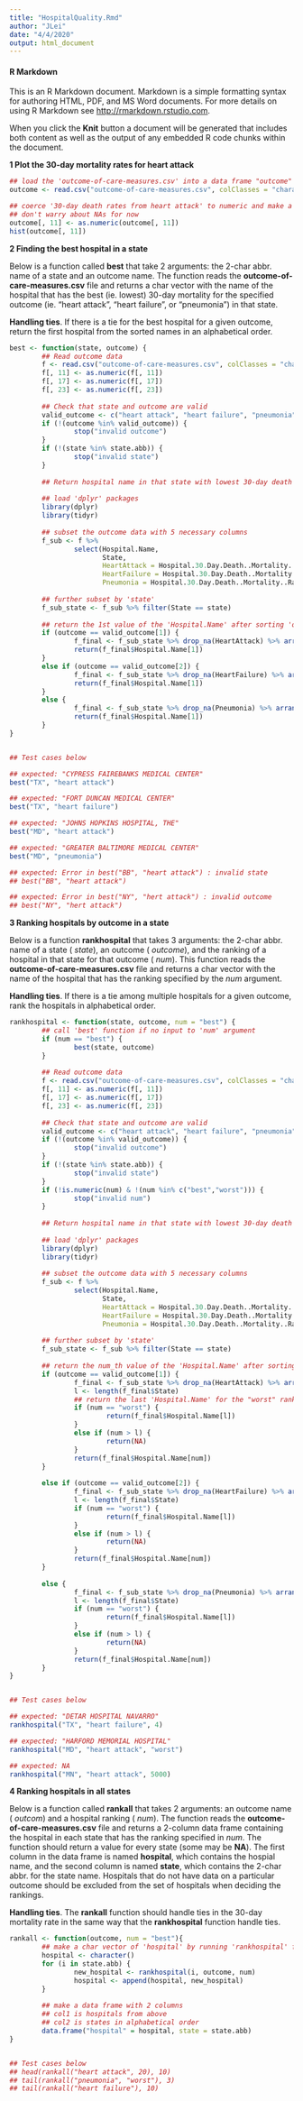 ```yaml
---
title: "HospitalQuality.Rmd"
author: "JLei"
date: "4/4/2020"
output: html_document
---
```



#### R Markdown

This is an R Markdown document. Markdown is a simple formatting syntax for authoring HTML, PDF, and MS Word documents. For more details on using R Markdown see <http://rmarkdown.rstudio.com>.

When you click the **Knit** button a document will be generated that includes both content as well as the output of any embedded R code chunks within the document. 


########### **1    Plot the 30-day mortality rates for heart attack**

```r
## load the 'outcome-of-care-measures.csv' into a data frame "outcome"
outcome <- read.csv("outcome-of-care-measures.csv", colClasses = "character")

## coerce '30-day death rates from heart attack' to numeric and make a hist
## don't warry about NAs for now
outcome[, 11] <- as.numeric(outcome[, 11])
hist(outcome[, 11])
```


########### **2    Finding the best hospital in a state**

Below is a function called **best** that take 2 arguments: the 2-char abbr. name of a state and an outcome name. The function reads the **outcome-of-care-measures.csv** file and returns a char vector with the name of the hospital that has the best (ie. lowest) 30-day mortality for the specified outcome (ie. "heart attack", "heart failure", or "pneumonia") in that state.

**Handling ties**. If there is a tie for the best hospital for a given outcome, return the first hospital from the sorted names in an alphabetical order.

```r
best <- function(state, outcome) {
        ## Read outcome data
        f <- read.csv("outcome-of-care-measures.csv", colClasses = "character")
        f[, 11] <- as.numeric(f[, 11])
        f[, 17] <- as.numeric(f[, 17])
        f[, 23] <- as.numeric(f[, 23])
        
        ## Check that state and outcome are valid
        valid_outcome <- c("heart attack", "heart failure", "pneumonia")
        if (!(outcome %in% valid_outcome)) {
                stop("invalid outcome")
        }
        if (!(state %in% state.abb)) {
                stop("invalid state")
        }
        
        ## Return hospital name in that state with lowest 30-day death rate
        
        ## load 'dplyr' packages
        library(dplyr)
        library(tidyr)
        
        ## subset the outcome data with 5 necessary columns
        f_sub <- f %>% 
                select(Hospital.Name, 
                       State, 
                       HeartAttack = Hospital.30.Day.Death..Mortality..Rates.from.Heart.Attack, 
                       HeartFailure = Hospital.30.Day.Death..Mortality..Rates.from.Heart.Failure, 
                       Pneumonia = Hospital.30.Day.Death..Mortality..Rates.from.Pneumonia)
        
        ## further subset by 'state'
        f_sub_state <- f_sub %>% filter(State == state)
        
        ## return the 1st value of the 'Hospital.Name' after sorting 'outcome' in ascending order and 'Hospital.Name' in alphabetical order
        if (outcome == valid_outcome[1]) {
                f_final <- f_sub_state %>% drop_na(HeartAttack) %>% arrange(HeartAttack, Hospital.Name)
                return(f_final$Hospital.Name[1])
        }
        else if (outcome == valid_outcome[2]) {
                f_final <- f_sub_state %>% drop_na(HeartFailure) %>% arrange(HeartFailure, Hospital.Name)
                return(f_final$Hospital.Name[1])
        }
        else {
                f_final <- f_sub_state %>% drop_na(Pneumonia) %>% arrange(Pneumonia, Hospital.Name)
                return(f_final$Hospital.Name[1])
        }
}


## Test cases below

## expected: "CYPRESS FAIREBANKS MEDICAL CENTER"
best("TX", "heart attack")

## expected: "FORT DUNCAN MEDICAL CENTER"
best("TX", "heart failure")

## expected: "JOHNS HOPKINS HOSPITAL, THE"
best("MD", "heart attack")

## expected: "GREATER BALTIMORE MEDICAL CENTER"
best("MD", "pneumonia")

## expected: Error in best("BB", "heart attack") : invalid state
## best("BB", "heart attack")

## expected: Error in best("NY", "hert attack") : invalid outcome
## best("NY", "hert attack")

```



########### **3    Ranking hospitals by outcome in a state**

Below is a function **rankhospital** that takes 3 arguments: the 2-char abbr. name of a state ( _state_), an outcome ( _outcome_), and the ranking of a hospital in that state for that outcome ( _num_). This function reads the **outcome-of-care-measures.csv** file and returns a char vector with the name of the hospital that has the ranking specified by the _num_ argument.

**Handling ties**. If there is a tie among multiple hospitals for a given outcome, rank the hospitals in alphabetical order.

```r
rankhospital <- function(state, outcome, num = "best") {
        ## call 'best' function if no input to 'num' argument
        if (num == "best") {
                best(state, outcome)
        }
        
        ## Read outcome data
        f <- read.csv("outcome-of-care-measures.csv", colClasses = "character")
        f[, 11] <- as.numeric(f[, 11])
        f[, 17] <- as.numeric(f[, 17])
        f[, 23] <- as.numeric(f[, 23])
        
        ## Check that state and outcome are valid
        valid_outcome <- c("heart attack", "heart failure", "pneumonia")
        if (!(outcome %in% valid_outcome)) {
                stop("invalid outcome")
        }
        if (!(state %in% state.abb)) {
                stop("invalid state")
        }
        if (!is.numeric(num) & !(num %in% c("best","worst"))) {
                stop("invalid num")
        }
        
        ## Return hospital name in that state with lowest 30-day death rate
        
        ## load 'dplyr' packages
        library(dplyr)
        library(tidyr)
        
        ## subset the outcome data with 5 necessary columns
        f_sub <- f %>% 
                select(Hospital.Name, 
                       State, 
                       HeartAttack = Hospital.30.Day.Death..Mortality..Rates.from.Heart.Attack, 
                       HeartFailure = Hospital.30.Day.Death..Mortality..Rates.from.Heart.Failure, 
                       Pneumonia = Hospital.30.Day.Death..Mortality..Rates.from.Pneumonia) 
        
        ## further subset by 'state'
        f_sub_state <- f_sub %>% filter(State == state)
        
        ## return the num_th value of the 'Hospital.Name' after sorting 'outcome' in ascending order and 'Hospital.Name' in alphabetical order
        if (outcome == valid_outcome[1]) {
                f_final <- f_sub_state %>% drop_na(HeartAttack) %>% arrange(HeartAttack, Hospital.Name)
                l <- length(f_final$State)
                ## return the last 'Hospital.Name' for the "worst" ranked
                if (num == "worst") {
                        return(f_final$Hospital.Name[l])
                }
                else if (num > l) {
                        return(NA)
                }
                return(f_final$Hospital.Name[num])
        }
        
        else if (outcome == valid_outcome[2]) {
                f_final <- f_sub_state %>% drop_na(HeartFailure) %>% arrange(HeartFailure, Hospital.Name)
                l <- length(f_final$State)
                if (num == "worst") {
                        return(f_final$Hospital.Name[l])
                }
                else if (num > l) {
                        return(NA)
                }
                return(f_final$Hospital.Name[num])
        }
        
        else {
                f_final <- f_sub_state %>% drop_na(Pneumonia) %>% arrange(Pneumonia, Hospital.Name)
                l <- length(f_final$State)
                if (num == "worst") {
                        return(f_final$Hospital.Name[l])
                }
                else if (num > l) {
                        return(NA)
                }
                return(f_final$Hospital.Name[num])
        }
}


## Test cases below

## expected: "DETAR HOSPITAL NAVARRO"
rankhospital("TX", "heart failure", 4)

## expected: "HARFORD MEMORIAL HOSPITAL"
rankhospital("MD", "heart attack", "worst")

## expected: NA
rankhospital("MN", "heart attack", 5000)

```


########### **4     Ranking hospitals in all states**

Below is a function called **rankall** that takes 2 arguments: an outcome name ( _outcom_) and a hospital ranking ( _num_). The function reads the **outcome-of-care-measures.csv** file and returns a 2-column data frame containing the hospital in each state that has the ranking specified in _num_. The function should return a value for every state (some may be **NA**). The first column in the data frame is named **hospital**, which contains the hospial name, and the second column is named **state**, which contains the 2-char abbr. for the state name. Hospitals that do not have data on a particular outcome should be excluded from the set of hospitals when deciding the rankings. 

**Handling ties**. The **rankall** function should handle ties in the 30-day mortality rate in the same way that the **rankhospital** function handle ties.

```r
rankall <- function(outcome, num = "best"){
        ## make a char vector of 'hospital' by running 'rankhospital' function with all states
        hospital <- character()
        for (i in state.abb) {
                new_hospital <- rankhospital(i, outcome, num)
                hospital <- append(hospital, new_hospital)
        }
        
        ## make a data frame with 2 columns
        ## col1 is hospitals from above
        ## col2 is states in alphabetical order
        data.frame("hospital" = hospital, state = state.abb)
}


## Test cases below
## head(rankall("heart attack", 20), 10)
## tail(rankall("pneumonia", "worst"), 3)
## tail(rankall("heart failure"), 10)

```
